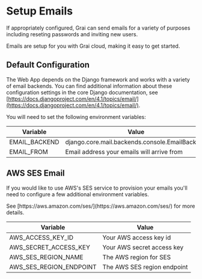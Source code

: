 
# Setup Emails

If appropriately configured, Grai can send emails for a variety of purposes including reseting passwords and inviting new users.

<Callout type="info" emoji="ℹ️">
  Emails are setup for you with Grai cloud, making it easy to get started.
</Callout>


## Default Configuration

The Web App depends on the Django framework and works with a variety of email backends.
You can find additional information about these configuration settings in the core Django documentation, see [https://docs.djangoproject.com/en/4.1/topics/email/](https://docs.djangoproject.com/en/4.1/topics/email/).

You will need to set the following environment variables:

| Variable      | Value                                          |
| ------------- | ---------------------------------------------- |
| EMAIL_BACKEND | django.core.mail.backends.console.EmailBackend |
| EMAIL_FROM    | Email address your emails will arrive from     |

## AWS SES Email

If you would like to use AWS's SES service to provision your emails you'll need to configure a few
additional environment variables.

<Callout type="info" emoji="ℹ️">
  See [https://aws.amazon.com/ses/](https://aws.amazon.com/ses/) for more details.
</Callout>


| Variable                | Value                                          |
| ----------------------- | ---------------------------------------------- |
| AWS_ACCESS_KEY_ID       | Your AWS access key id                         |
| AWS_SECRET_ACCESS_KEY   | Your AWS secret access key                     |
| AWS_SES_REGION_NAME     | The AWS region for SES                         |
| AWS_SES_REGION_ENDPOINT | The AWS SES region endpoint                    |
